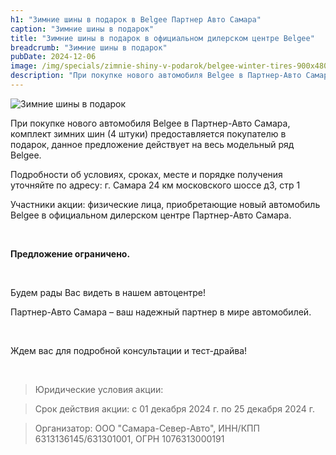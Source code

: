 ```yaml
---
h1: "Зимние шины в подарок в Belgee Партнер Авто Самара"
caption: "Зимние шины в подарок"
title: "Зимние шины в подарок в официальном дилерском центре Belgee"
breadcrumb: "Зимние шины в подарок"
pubDate: 2024-12-06
image: /img/specials/zimnie-shiny-v-podarok/belgee-winter-tires-900x480.webp
description: "При покупке нового автомобиля Belgee в Партнер-Авто Самара, комплект зимних шин (4 штуки) предоставляется покупателю в подарок, данное предложение действует на весь модельный ряд Belgee"
---
```



<picture>
    <source media="(min-width: 1200px)" srcset="/img/specials/zimnie-shiny-v-podarok/belgee-winter-tires-1304x480.webp" />
    <source media="(min-width: 768px)" srcset="/img/specials/zimnie-shiny-v-podarok/belgee-winter-tires-1080x1080.webp" />
    <source media="(min-width: 320px)" srcset="/img/specials/zimnie-shiny-v-podarok/belgee-winter-tires-1080x1080.webp" />
<img src="/img/specials/zimnie-shiny-v-podarok/belgee-winter-tires-1080x1080.webp" class="w-full mb-10" alt="Зимние шины в подарок" />
</picture>

При покупке нового автомобиля Belgee в Партнер-Авто Самара, комплект зимних шин (4 штуки) предоставляется покупателю в подарок, данное предложение действует на весь модельный ряд Belgee. 

Подробности об условиях, сроках, месте и порядке получения уточняйте по адресу: г. Самара  24 км московского шоссе д3, стр 1 

Участники акции: физические лица, приобретающие новый автомобиль Belgee в официальном дилерском центре Партнер-Авто Самара.

<br/>

**Предложение ограничено.**

<br/>

Будем рады Вас  видеть в нашем автоцентре! 

Партнер-Авто Самара – ваш надежный партнер в мире автомобилей.

<br/>

Ждем вас для подробной консультации и тест-драйва!

<br/>

<SpecialSalonsInfo dataTitle="Узнать подробнее<br>«Зимние шины в подарок»"/>

> Юридические условия акции:

> Срок действия акции: с 01 декабря 2024 г. по 25 декабря 2024 г.

> Организатор: ООО "Самара-Север-Авто", ИНН/КПП 6313136145/631301001, ОГРН 1076313000191
